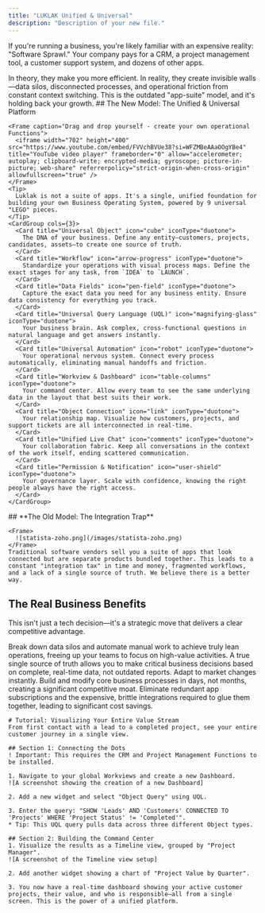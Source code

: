```yaml
---
title: "LUKLAK Unified & Universal"
description: "Description of your new file."
---
```


If you're running a business, you're likely familiar with an expensive reality: "Software Sprawl." Your company pays for a CRM, a project management tool, a customer support system, and dozens of other apps.

<Note>
  In theory, they make you more efficient. In reality, they create invisible walls—data silos, disconnected processes, and operational friction from constant context switching. This is the outdated "app-suite" model, and it's holding back your growth.
</Note>

<Tabs>
  <Tab title="The Luklak Model">
    ## The New Model: The Unified & Universal Platform

    <Frame caption="Drag and drop yourself - create your own operational Functions">
      <iframe width="702" height="400" src="https://www.youtube.com/embed/FVVchBVUe38?si=WFZMBeAAaOOgYBe4" title="YouTube video player" frameborder="0" allow="accelerometer; autoplay; clipboard-write; encrypted-media; gyroscope; picture-in-picture; web-share" referrerpolicy="strict-origin-when-cross-origin" allowfullscreen="true" />
    </Frame>
    <Tip>
      Luklak is not a suite of apps. It's a single, unified foundation for building your own Business Operating System, powered by 9 universal "LEGO" pieces.
    </Tip>
    <CardGroup cols={3}>
      <Card title="Universal Object" icon="cube" iconType="duotone">
        The DNA of your business. Define any entity—customers, projects, candidates, assets—to create one source of truth.
      </Card>
      <Card title="Workflow" icon="arrow-progress" iconType="duotone">
        Standardize your operations with visual process maps. Define the exact stages for any task, from `IDEA` to `LAUNCH`.
      </Card>
      <Card title="Data Fields" icon="pen-field" iconType="duotone">
        Capture the exact data you need for any business entity. Ensure data consistency for everything you track.
      </Card>
      <Card title="Universal Query Language (UQL)" icon="magnifying-glass" iconType="duotone">
        Your business brain. Ask complex, cross-functional questions in natural language and get answers instantly.
      </Card>
      <Card title="Universal Automation" icon="robot" iconType="duotone">
        Your operational nervous system. Connect every process automatically, eliminating manual handoffs and friction.
      </Card>
      <Card title="Workview & Dashboard" icon="table-columns" iconType="duotone">
        Your command center. Allow every team to see the same underlying data in the layout that best suits their work.
      </Card>
      <Card title="Object Connection" icon="link" iconType="duotone">
        Your relationship map. Visualize how customers, projects, and support tickets are all interconnected in real-time.
      </Card>
      <Card title="Unified Live Chat" icon="comments" iconType="duotone">
        Your collaboration fabric. Keep all conversations in the context of the work itself, ending scattered communication.
      </Card>
      <Card title="Permission & Notification" icon="user-shield" iconType="duotone">
        Your governance layer. Scale with confidence, knowing the right people always have the right access.
      </Card>
    </CardGroup>
  </Tab>
  <Tab title="The Old Model">
    ## **The Old Model: The Integration Trap**

    <Frame>
      ![statista-zoho.png](/images/statista-zoho.png)
    </Frame>
    Traditional software vendors sell you a suite of apps that look connected but are separate products bundled together. This leads to a constant "integration tax" in time and money, fragmented workflows, and a lack of a single source of truth. We believe there is a better way.
  </Tab>
</Tabs>

## **The Real Business Benefits**

This isn't just a tech decision—it's a strategic move that delivers a clear competitive advantage.

<AccordionGroup>
  <Accordion title="Radical Efficiency" icon="rocket">
    Break down data silos and automate manual work to achieve truly lean operations, freeing up your teams to focus on high-value activities.
  </Accordion>
  <Accordion title="Total Visibility" icon="eye">
    A true single source of truth allows you to make critical business decisions based on complete, real-time data, not outdated reports.
  </Accordion>
  <Accordion title="Unmatched Agility" icon="bolt">
    Adapt to market changes instantly. Build and modify core business processes in days, not months, creating a significant competitive moat.
  </Accordion>
  <Accordion title="Lower Total Cost of Ownership (TCO)" icon="arrow-down-to-line">
    Eliminate redundant app subscriptions and the expensive, brittle integrations required to glue them together, leading to significant cost savings.
  </Accordion>
</AccordionGroup>

```guidejar
# Tutorial: Visualizing Your Entire Value Stream
From first contact with a lead to a completed project, see your entire customer journey in a single view.

## Section 1: Connecting the Dots
! Important: This requires the CRM and Project Management Functions to be installed.

1. Navigate to your global Workviews and create a new Dashboard.
![A screenshot showing the creation of a new Dashboard]

2. Add a new widget and select "Object Query" using UQL.

3. Enter the query: "SHOW 'Leads' AND 'Customers' CONNECTED TO 'Projects' WHERE 'Project Status' != 'Completed'".
* Tip: This UQL query pulls data across three different Object types.

## Section 2: Building the Command Center
1. Visualize the results as a Timeline view, grouped by "Project Manager".
![A screenshot of the Timeline view setup]

2. Add another widget showing a chart of "Project Value by Quarter".

3. You now have a real-time dashboard showing your active customer projects, their value, and who is responsible—all from a single screen. This is the power of a unified platform.
```